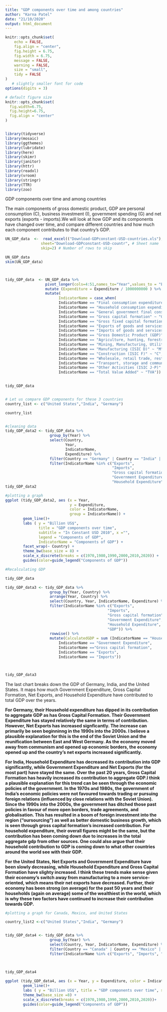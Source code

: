 ```yaml
---
title: "GDP components over time and among countries"
author: "Karna Patel"
date: "21/10/2020"
output: html_document
---
```


```r
knitr::opts_chunk$set(
	echo = FALSE,
	fig.align = "center",
	fig.height = 6.75,
	fig.width = 6.75,
	message = FALSE,
	warning = FALSE,
	size = "small",
	tidy = FALSE
)
   # slightly smaller font for code
options(digits = 3)

# default figure size
knitr::opts_chunk$set(
  fig.width=6.75, 
  fig.height=6.75,
  fig.align = "center"
)


library(tidyverse)  
library(mosaic)
library(ggthemes)
library(lubridate)
library(here)
library(skimr)
library(janitor)
library(httr)
library(readxl)
library(vroom)
library(stringr)
library(TTR)
library(zoo)
```


GDP components over time and among countries

The main components of gross domestic product, GDP are personal consumption (C), business investment (I), government spending (G) and net exports (exports - imports).We will look at how GDP and its components have changed over time, and compare different countries and how much each component contributes to that country's GDP. 


```r

UN_GDP_data  <-  read_excel(("Download-GDPconstant-USD-countries.xls"), # Excel filename
                sheet="Download-GDPconstant-USD-countr", # Sheet name
                skip=2) # Number of rows to skip

```



```r

UN_GDP_data
skim(UN_GDP_data)



tidy_GDP_data  <- UN_GDP_data %>%
                  pivot_longer(cols=4:51,names_to="Year",values_to = "Expenditure") %>%
                  mutate (Expenditure = Expenditure / 1000000000 ) %>%
                  mutate(
                        IndicatorName = case_when(
                        IndicatorName == "Final consumption expenditure" ~ "FCI",
                        IndicatorName == "Household consumption expenditure (including Non-profit institutions serving households)" ~ "Household Expenditure",
                        IndicatorName == "General government final consumption expenditure" ~ "Government Expenditure",
                        IndicatorName == "Gross capital formation" ~ "Gross capital formation",
                        IndicatorName == "Gross fixed capital formation (including Acquisitions less disposals of valuables)" ~ "GFCF",
                        IndicatorName == "Exports of goods and services" ~ "Exports",
                        IndicatorName == "Imports of goods and services" ~ "Imports",
                        IndicatorName == "Gross Domestic Product (GDP)" ~ "GDP",
                        IndicatorName == "Agriculture, hunting, forestry, fishing (ISIC A-B)" ~ "AHFF",
                        IndicatorName == "Mining, Manufacturing, Utilities (ISIC C-E)" ~ "MMU",
                        IndicatorName == "Manufacturing (ISIC D)" ~ "M",
                        IndicatorName == "Construction (ISIC F)" ~ "C",
                        IndicatorName == "Wholesale, retail trade, restaurants and hotels (ISIC G-H)" ~ "WRRH",
                        IndicatorName == "Transport, storage and communication (ISIC I)" ~ "TSC",
                        IndicatorName == "Other Activities (ISIC J-P)" ~ "OA",
                        IndicatorName == "Total Value Added" ~ "TVA"))
     

tidy_GDP_data


# Let us compare GDP components for these 3 countries
country_list <- c("United States","India", "Germany")
```



```r


country_list


#cleaning data
tidy_GDP_data2 <- tidy_GDP_data %>%
                    group_by(Year) %>%
                    select(Country, 
                           Year, 
                           IndicatorName, 
                           Expenditure) %>%
                    filter(Country == "Germany" | Country == "India" | Country == "United States") %>%
                    filter(IndicatorName %in% c("Exports",
                                                "Imports",
                                                "Gross capital formation",
                                                "Government Expenditure",
                                                "Household Expenditure")) 
tidy_GDP_data2

#plotting a graph
ggplot (tidy_GDP_data2, aes (x = Year, 
                             y = Expenditure, 
                             color = IndicatorName, 
                             group = IndicatorName)) + 
        geom_line()+
        labs ( y = "Billion US$", 
               title = "GDP components over time", 
               subtitle = "In Constant USD 2010", x ="", 
               legend = "Components of GDP",
               IndicatorName = "Components of GDP") +             
        facet_wrap(~ Country) +
        theme_bw(base_size = 8) +
        scale_x_discrete(breaks = c(1970,1980,1990,2000,2010,2020)) +
        guides(color=guide_legend("Components of GDP"))

```



```r
#Recalculating GDP

tidy_GDP_data

tidy_GDP_data3 <- tidy_GDP_data %>%
                    group_by(Year, Country) %>%
                    arrange(Year, Country) %>%
                    select(Country, Year, IndicatorName, Expenditure) %>%
                    filter(IndicatorName %in% c("Exports",
                                              "Imports",
                                              "Gross capital formation",
                                              "Government Expenditure",
                                              "Household Expenditure", 
                                              "GDP")) %>%
                    rowwise() %>%
                    mutate(CalculatedGDP = sum (IndicatorName == "Household Expenditure",
                        IndicatorName == "Government Expenditure",
                        IndicatorName =="Gross capital formation",
                        IndicatorName == "Exports",
                        IndicatorName == "Imports"))



tidy_GDP_data3 

```

The last chart breaks down the GDP of Germany, India, and the United States. It maps how much Government Expenditure, Gross Capital Formation, Net Exports, and Household Expenditure have contributed to total GDP over the years.

**For Germany, their Household expenditure has dipped in its contribution to aggregate GDP as has Gross Capital Formation. Their Government Expenditure has stayed relatively the same in terms of contribution. However, Net Exports has increased signficantly. The increase can primarily be seen beginninng in the 1990s into the 2000s. I believe a plausible explanation for this is the end of the Soviet Union and the reunification between East and West Germany. As the economy moved away from communism and opened up economic borders, the economy opened up and the country’s net exports increased significantly.**

**For India, Household Expenditure has decreased its contribution into GDP significantly, while Government Expenditure and Net Exports (for the most part) have stayed the same. Over the past 20 years, Gross Capital Formation has heavily increased its contribution to aggregate GDP.I think a plausible explanation for this trend can be seen through the economic policies of the government. In the 1970s and 1980s, the government of India’s economic policies were not favoured towards trading or pursuing foreign relations (influenced by close relations with the Soviet Union). Since the 1990s into the 2000s, the government has ditched those past policies in favour of more open borders, trade agreements, and globalisation. This has resulted in a boom of foreign investment into the region (“oursourcing”) as well as better domestic business growth, which is seen through gross capital formation’s increased contribution. For household expenditure, their overall figures might be the same, but the contribution has been coming down due to increases in the total aggregate gdp from other sources. One could also argue that their household contribution to GDP is coming down to what other countries around the world see with their GDP.**

**For the United States, Net Exports and Government Expenditure have been slowly decreasing, while Household Expenditure and Gross Capital Formation have slighty increased. I think these trends make sense given their economy’s switch away from manufacturing to a more service-oriented, which means their net exports have decreased. Further, their economy has been strong (on average) for the past 50 years and their households (again on average) some of the wealthiest in the world, which is why these two factors have continued to increase their contribution towards GDP.**

```r

#plotting a graph for Canada, Mexico, and United States

country_list2 <-c("United States","India", "Germany")


tidy_GDP_data4 <- tidy_GDP_data %>%
                    group_by(Year) %>%
                    select(Country, Year, IndicatorName, Expenditure) %>%
                    filter(Country == "Canada" | Country == "Mexico" | Country == "United States") %>%
                    filter(IndicatorName %in% c("Exports", "Imports", "Gross capital formation", "Government Expenditure", "Household Expenditure" ))
                    
                    

tidy_GDP_data4

ggplot (tidy_GDP_data4, aes (x = Year, y = Expenditure, color = IndicatorName, group = IndicatorName)) + 
        geom_line()+
        labs ( y = "Billion US$", title = "GDP components over time", subtitle = "In Constant USD 2010" ) +             facet_wrap(~ Country) +
        theme_bw(base_size =8) +
        scale_x_discrete(breaks = c(1970,1980,1990,2000,2010,2020))+
        guides(color=guide_legend("Components of GDP"))
      
```

